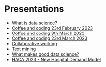 # Presentations

- [What is data science?](/presentations/2023-02-01/what-is-data-science/)
- [Coffee and coding 23rd February 2023](/presentations/2023-02-23_coffee-and-coding)
- [Coffee and coding 9th March 2023](/presentations/2023-03-09_coffee-and-coding)
- [Coffee and coding 23rd March 2023](/presentations/2023-03-23_coffee-and-coding)
- [Collaborative working](/presentations/2023-03-23_collaborative-working)
- [Text mining](/presentations/2023-05-15_text-mining)
- [What makes good data science?](/presentations/2023-05-23_data-science-for-good)
- [HACA 2023 - New Hospital Demand Model](/presentations/2023-07-11_haca-nhp-demand-model)
